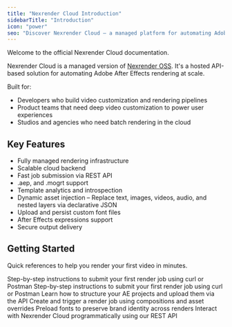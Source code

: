 ```yaml
---
title: "Nexrender Cloud Introduction"
sidebarTitle: "Introduction"
icon: "power"
seo: "Discover Nexrender Cloud — a managed platform for automating Adobe After Effects rendering via API. Ideal for developers, studios, and product teams needing scalable, cloud-based video generation with support for .aep and .mogrt templates."
---
```


Welcome to the official Nexrender Cloud documentation.

Nexrender Cloud is a managed version of [Nexrender OSS](https://github.com/inlife/nexrender). It's a hosted API-based solution for automating Adobe After Effects rendering at scale.

Built for:

- Developers who build video customization and rendering pipelines
- Product teams that need deep video customization to power user experiences
- Studios and agencies who need batch rendering in the cloud

## Key Features

- Fully managed rendering infrastructure
- Scalable cloud backend
- Fast job submission via REST API
- .aep, and .mogrt support
- Template analytics and introspection
- Dynamic asset injection – Replace text, images, videos, audio, and nested layers via declarative JSON
- Upload and persist custom font files
- After Effects expressions support
- Secure output delivery

## Getting Started

Quick references to help you render your first video in minutes.

<CardGroup cols={3}>
  <Card title="Prerequisites" icon="check" href="/cloud/prerequisites">
    Step-by-step instructions to submit your first render job using curl or Postman
  </Card>
  <Card title="Quickstart" icon="bolt" href="/cloud/quickstart">
    Step-by-step instructions to submit your first render job using curl or Postman
  </Card>
  <Card title="Template Setup" icon="upload" href="/cloud/templates/creating">
    Learn how to structure your AE projects and upload them via the API
  </Card>
  <Card title="Submit a Render Job" icon="play" href="/cloud/jobs/creating">
    Create and trigger a render job using compositions and asset overrides
  </Card>
  <Card title="Fonts Management" icon="font" href="/cloud/fonts/upload">
    Preload fonts to preserve brand identity across renders
  </Card>
  <Card title="API Reference" icon="terminal" href="/api-reference">
    Interact with Nexrender Cloud programmatically using our REST API
  </Card>
</CardGroup>